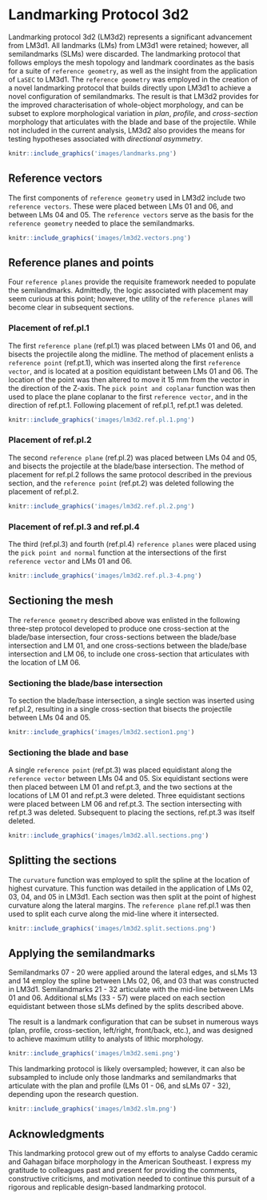 # Landmarking Protocol 3d2

Landmarking protocol 3d2 (LM3d2) represents a significant advancement from LM3d1. All landmarks (LMs) from LM3d1 were retained; however, all semilandmarks (SLMs) were discarded. The landmarking protocol that follows employs the mesh topology and landmark coordinates as the basis for a suite of `reference geometry`, as well as the insight from the application of `LaSEC` to LM3d1. The `reference geometry` was employed in the creation of a novel landmarking protocol that builds directly upon LM3d1 to achieve a novel configuration of semilandmarks. The result is that LM3d2 provides for the improved characterisation of whole-object morphology, and can be subset to explore morphological variation in _plan_, _profile_, and _cross-section_ morphology that articulates with the blade and base of the projectile. While not included in the current analysis, LM3d2 also provides the means for testing hypotheses associated with _directional asymmetry_.

```r
knitr::include_graphics('images/landmarks.png')
```

## Reference vectors

The first components of `reference geometry` used in LM3d2 include two `reference vectors`. These were placed between LMs 01 and 06, and between LMs 04 and 05. The `reference vectors` serve as the basis for the `reference geometry` needed to place the semilandmarks.

```r
knitr::include_graphics('images/lm3d2.vectors.png')
```

## Reference planes and points

Four `reference planes` provide the requisite framework needed to populate the semilandmarks. Admittedly, the logic associated with placement may seem curious at this point; however, the utility of the `reference planes` will become clear in subsequent sections.

### Placement of ref.pl.1

The first `reference plane` (ref.pl.1) was placed between LMs 01 and 06, and bisects the projectile along the midline. The method of placement enlists a `reference point` (ref.pt.1), which was inserted along the first `reference vector`, and is located at a position equidistant between LMs 01 and 06. The location of the point was then altered to move it 15 mm from the vector in the direction of the Z-axis. The `pick point and coplanar` function was then used to place the plane coplanar to the first `reference vector`, and in the direction of ref.pt.1. Following placement of ref.pl.1, ref.pt.1 was deleted.

```r
knitr::include_graphics('images/lm3d2.ref.pl.1.png')
```

### Placement of ref.pl.2

The second `reference plane` (ref.pl.2) was placed between LMs 04 and 05, and bisects the projectile at the blade/base intersection. The method of placement for ref.pl.2 follows the same protocol described in the previous section, and the `reference point` (ref.pt.2) was deleted following the placement of ref.pl.2.

```r
knitr::include_graphics('images/lm3d2.ref.pl.2.png')
```

### Placement of ref.pl.3 and ref.pl.4

The third (ref.pl.3) and fourth (ref.pl.4) `reference planes` were placed using the `pick point and normal` function at the intersections of the first `reference vector` and LMs 01 and 06. 

```r
knitr::include_graphics('images/lm3d2.ref.pl.3-4.png')
```

## Sectioning the mesh

The `reference geometry` described above was enlisted in the following three-step protocol developed to produce one cross-section at the blade/base intersection, four cross-sections between the blade/base intersection and LM 01, and one cross-sections between the blade/base intersection and LM 06, to include one cross-section that articulates with the location of LM 06. 

### Sectioning the blade/base intersection

To section the blade/base intersection, a single section was inserted using ref.pl.2, resulting in a single cross-section that bisects the projectile between LMs 04 and 05.

```r
knitr::include_graphics('images/lm3d2.section1.png')
```

### Sectioning the blade and base

A single `reference point` (ref.pt.3) was placed equidistant along the `reference vector` between LMs 04 and 05. Six equidistant sections were then placed between LM 01 and ref.pt.3, and the two sections at the locations of LM 01 and ref.pt.3 were deleted. Three equidistant sections were placed between LM 06 and ref.pt.3. The section intersecting with ref.pt.3 was deleted. Subsequent to placing the sections, ref.pt.3 was itself deleted.

```r
knitr::include_graphics('images/lm3d2.all.sections.png')
```

## Splitting the sections

The `curvature` function was employed to split the spline at the location of highest curvature. This function was detailed in the application of LMs 02, 03, 04, and 05 in LM3d1. Each section was then split at the point of highest curvature along the lateral margins. The `reference plane` ref.pl.1 was then used to split each curve along the mid-line where it intersected.

```r
knitr::include_graphics('images/lm3d2.split.sections.png')
```

## Applying the semilandmarks

Semilandmarks 07 - 20 were applied around the lateral edges, and sLMs 13 and 14 employ the spline between LMs 02, 06, and 03 that was constructed in LM3d1. Semilandmarks 21 - 32 articulate with the mid-line between LMs 01 and 06. Additional sLMs (33 - 57) were placed on each section equidistant between those sLMs defined by the splits described above.

The result is a landmark configuration that can be subset in numerous ways (plan, profile, cross-section, left/right, front/back, etc.), and was designed to achieve maximum utility to analysts of lithic morphology.

```r
knitr::include_graphics('images/lm3d2.semi.png')
```

This landmarking protocol is likely oversampled; however, it can also be subsampled to include only those landmarks and semilandmarks that articulate with the plan and profile (LMs 01 - 06, and sLMs 07 - 32), depending upon the research question. 

```r
knitr::include_graphics('images/lm3d2.slm.png')
```

## Acknowledgments

This landmarking protocol grew out of my efforts to analyse Caddo ceramic and Gahagan biface morphology in the American Southeast. I express my gratitude to colleagues past and present for providing the comments, constructive criticisms, and motivation needed to continue this pursuit of a rigorous and replicable design-based landmarking protocol.
